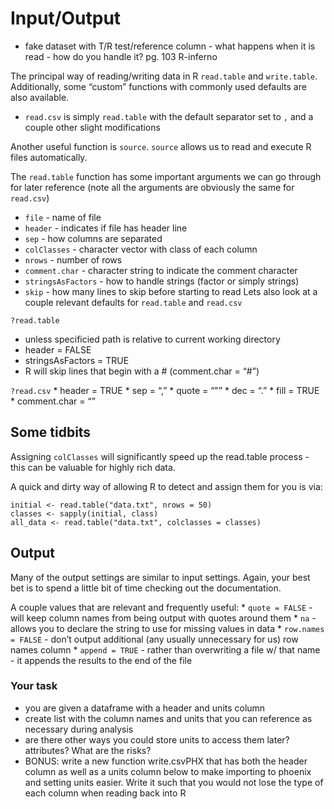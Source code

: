Input/Output
========================================================

- fake dataset with T/R test/reference column - what happens when it is read - how do you handle it?
pg. 103 R-inferno

The principal way of reading/writing data in R `read.table` and `write.table`. Additionally, some "custom" functions with commonly used defaults are also available.

* `read.csv` is simply `read.table` with the default separator set to `,` and a couple other slight modifications

Another useful function is `source`. `source` allows us to read and execute R files automatically. 

The `read.table` function has some important arguments we can go through for later reference (note all the arguments are obviously the same for `read.csv`)

* `file` - name of file
* `header` - indicates if file has header line
* `sep` - how columns are separated
* `colClasses` - character vector with class of each column
* `nrows` - number of rows 
* `comment.char` - character string to indicate the comment character
* `stringsAsFactors` - how to handle strings (factor or simply strings)
* `skip` - how many lines to skip before starting to read
Lets also look at a couple relevant defaults for `read.table` and `read.csv`

`?read.table`

* unless specificied path is relative to current working directory
* header = FALSE
* stringsAsFactors = TRUE
* R will skip lines that begin with a # (comment.char = "#")

`?read.csv`
* header = TRUE
* sep = ","
* quote = "\""
* dec = "."
* fill = TRUE
* comment.char = ""


## Some tidbits
Assigning `colClasses` will significantly speed up the read.table process - this can be valuable for highly rich data.

A quick and dirty way of allowing R to detect and assign them for you is via:

```
initial <- read.table("data.txt", nrows = 50)
classes <- sapply(initial, class)
all_data <- read.table("data.txt", colclasses = classes)
```

## Output
Many of the output settings are similar to input settings. Again, your best bet is to spend a little bit of time checking out the documentation.

A couple values that are relevant and frequently useful:
* `quote = FALSE` - will keep column names from being output with quotes around them
* `na` - allows you to declare the string to use for missing values in data
* `row.names = FALSE` - don't output additional (any usually unnecessary for us) row names column
* `append = TRUE` - rather than overwriting a file w/ that name - it appends the results to the end of the file

### Your task
- you are given a dataframe with a header and units column
- create list with the column names and units that you can reference as necessary during analysis
- are there other ways you could store units to access them later? attributes? What are the risks?
- BONUS: write a new function write.csvPHX that has both the header column as well as a units column below to make importing to phoenix and setting units easier. Write it such that you would not lose the type of each column when reading back into R

